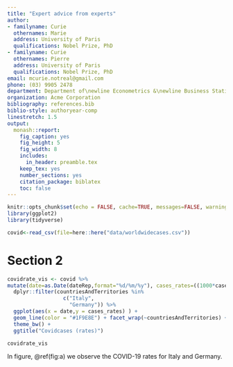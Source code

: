 ```yaml
---
title: "Expert advice from experts"
author:
- familyname: Curie
  othernames: Marie
  address: University of Paris
  qualifications: Nobel Prize, PhD
- familyname: Curie
  othernames: Pierre
  address: University of Paris
  qualifications: Nobel Prize, PhD
email: mcurie.notreal@gmail.com
phone: (03) 9905 2478
department: Department of\newline Econometrics &\newline Business Statistics
organization: Acme Corporation
bibliography: references.bib
biblio-style: authoryear-comp
linestretch: 1.5
output:
  monash::report:
    fig_caption: yes
    fig_height: 5
    fig_width: 8
    includes:
      in_header: preamble.tex
    keep_tex: yes
    number_sections: yes
    citation_package: biblatex
    toc: false
---
```


```r
knitr::opts_chunk$set(echo = FALSE, cache=TRUE, messages=FALSE, warning=FALSE)
library(ggplot2)
library(tidyverse)
```

```r
covid<-read_csv(file=here::here("data/worldwidecases.csv"))
```

# Section 2

```r
covidrate_vis <- covid %>% 
mutate(date=as.Date(dateRep,format="%d/%m/%y"), cases_rates=((1000*cases/popData2018)+0.01), dead_rates=((1000*deaths/popData2018)+0.01))%>% dplyr::filter(date != "2020-12-31") %>% 
  dplyr::filter(countriesAndTerritories %in% 
                  c("Italy", 
                    "Germany")) %>% 
  ggplot(aes(x = date,y = cases_rates) ) + 
  geom_line(color = "#1F9E8E") + facet_wrap(~countriesAndTerritories) + 
  theme_bw() + 
  ggtitle("Covidcases (rates)") 

covidrate_vis
```
In figure, \@ref(fig:a) we observe the COVID-19 rates for Italy and Germany.

